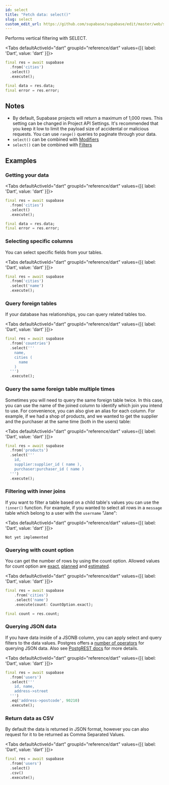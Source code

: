 ```yaml
---
id: select
title: "Fetch data: select()"
slug: select
custom_edit_url: https://github.com/supabase/supabase/edit/master/web/spec/dart.yml
---
```



Performs vertical filtering with SELECT.


<Tabs
  defaultActiveId="dart"
  groupId="reference/dart"
  values={[{ label: 'Dart', value: 'dart' }]}>

<TabsPanel id="dart" label="dart">

```dart
final res = await supabase
  .from('cities')
  .select()
  .execute();

final data = res.data;
final error = res.error;
```


</TabsPanel>

</Tabs>





## Notes

- By default, Supabase projects will return a maximum of 1,000 rows. This setting can be changed in Project API Settings. It's recommended that you keep it low to limit the payload size of accidental or malicious requests. You can use `range()` queries to paginate through your data.
- `select()` can be combined with [Modifiers](/docs/reference/flutter/using-modifiers)
- `select()` can be combined with [Filters](/docs/reference/flutter/using-filters)










## Examples

### Getting your data



<Tabs
  defaultActiveId="dart"
  groupId="reference/dart"
  values={[{ label: 'Dart', value: 'dart' }]}>

<TabsPanel id="dart" label="dart">

```dart
final res = await supabase
  .from('cities')
  .select()
  .execute();

final data = res.data;
final error = res.error;
```


</TabsPanel>

</Tabs>

### Selecting specific columns

You can select specific fields from your tables.

<Tabs
  defaultActiveId="dart"
  groupId="reference/dart"
  values={[{ label: 'Dart', value: 'dart' }]}>

<TabsPanel id="dart" label="dart">

```dart
final res = await supabase
  .from('cities')
  .select('name')
  .execute();
```


</TabsPanel>

</Tabs>

### Query foreign tables

If your database has relationships, you can query related tables too.

<Tabs
  defaultActiveId="dart"
  groupId="reference/dart"
  values={[{ label: 'Dart', value: 'dart' }]}>

<TabsPanel id="dart" label="dart">

```dart
final res = await supabase
  .from('countries')
  .select('''
    name,
    cities (
      name
    )
  ''')
  .execute();
```


</TabsPanel>

</Tabs>

### Query the same foreign table multiple times

Sometimes you will need to query the same foreign table twice. 
In this case, you can use the name of the joined column to identify 
which join you intend to use. For convenience, you can also give an 
alias for each column. For example, if we had a shop of products, 
and we wanted to get the supplier and the purchaser at the same time 
(both in the users) table:


<Tabs
  defaultActiveId="dart"
  groupId="reference/dart"
  values={[{ label: 'Dart', value: 'dart' }]}>

<TabsPanel id="dart" label="dart">

```dart
final res = await supabase
  .from('products')
  .select('''
    id,
    supplier:supplier_id ( name ),
    purchaser:purchaser_id ( name )
  ''')
  .execute();
```


</TabsPanel>

</Tabs>

### Filtering with inner joins

If you want to filter a table based on a child table's values you can use the `!inner()` function. For example, if you wanted 
to select all rows in a `message` table which belong to a user with the `username` "Jane":


<Tabs
  defaultActiveId="dart"
  groupId="reference/dart"
  values={[{ label: 'Dart', value: 'dart' }]}>

<TabsPanel id="dart" label="dart">


```
Not yet implemented
```


</TabsPanel>

</Tabs>

### Querying with count option

You can get the number of rows by using the count option.
Allowed values for count option are [exact](https://postgrest.org/en/stable/api.html#exact-count), [planned](https://postgrest.org/en/stable/api.html#planned-count) and [estimated](https://postgrest.org/en/stable/api.html#estimated-count).


<Tabs
  defaultActiveId="dart"
  groupId="reference/dart"
  values={[{ label: 'Dart', value: 'dart' }]}>

<TabsPanel id="dart" label="dart">

```dart
final res = await supabase
    .from('cities')
    .select('name')
    .execute(count: CountOption.exact);

final count = res.count;
```


</TabsPanel>

</Tabs>

### Querying JSON data

If you have data inside of a JSONB column, you can apply select 
and query filters to the data values. Postgres offers a 
[number of operators](https://www.postgresql.org/docs/current/functions-json.html) 
for querying JSON data. Also see 
[PostgREST docs](http://postgrest.org/en/v7.0.0/api.html#json-columns) for more details.


<Tabs
  defaultActiveId="dart"
  groupId="reference/dart"
  values={[{ label: 'Dart', value: 'dart' }]}>

<TabsPanel id="dart" label="dart">

```dart
final res = await supabase
  .from('users')
  .select('''
    id, name,
    address->street
  ''')
  .eq('address->postcode', 90210)
  .execute();
```


</TabsPanel>

</Tabs>

### Return data as CSV

By default the data is returned in JSON format, however you can also request for it to be returned as Comma Separated Values.


<Tabs
  defaultActiveId="dart"
  groupId="reference/dart"
  values={[{ label: 'Dart', value: 'dart' }]}>

<TabsPanel id="dart" label="dart">

```dart
final res = await supabase
  .from('users')
  .select()
  .csv()
  .execute();
```


</TabsPanel>

</Tabs>